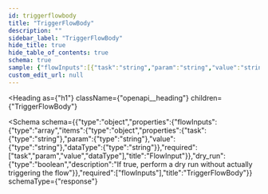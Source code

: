 ```yaml
---
id: triggerflowbody
title: "TriggerFlowBody"
description: ""
sidebar_label: "TriggerFlowBody"
hide_title: true
hide_table_of_contents: true
schema: true
sample: {"flowInputs":[{"task":"string","param":"string","value":"string","dataType":"string"}],"dry_run":true}
custom_edit_url: null
---
```



<Heading
  as={"h1"}
  className={"openapi__heading"}
  children={"TriggerFlowBody"}
>
</Heading>





<Schema
  schema={{"type":"object","properties":{"flowInputs":{"type":"array","items":{"type":"object","properties":{"task":{"type":"string"},"param":{"type":"string"},"value":{"type":"string"},"dataType":{"type":"string"}},"required":["task","param","value","dataType"],"title":"FlowInput"}},"dry_run":{"type":"boolean","description":"If true, perform a dry run without actually triggering the flow"}},"required":["flowInputs"],"title":"TriggerFlowBody"}}
  schemaType={"response"}
>
  
</Schema>
            